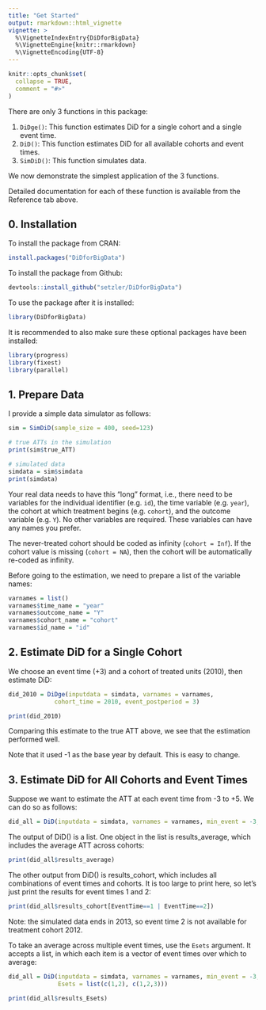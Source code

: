```yaml
---
title: "Get Started"
output: rmarkdown::html_vignette
vignette: >
  %\VignetteIndexEntry{DiDforBigData}
  %\VignetteEngine{knitr::rmarkdown}
  %\VignetteEncoding{UTF-8}
---
```


```r
knitr::opts_chunk$set(
  collapse = TRUE,
  comment = "#>"
)
```

There are only 3 functions in this package:

1. `DiDge()`: This function estimates DiD for a single cohort and a single event time.
2. `DiD()`: This function estimates DiD for all available cohorts and event times. 
3. `SimDiD()`: This function simulates data.

We now demonstrate the simplest application of the 3 functions.

Detailed documentation for each of these function is available from the Reference tab above.

## 0. Installation


To install the package from CRAN:

```r
install.packages("DiDforBigData")
```

To install the package from Github:

```r
devtools::install_github("setzler/DiDforBigData")
```

To use the package after it is installed:

```r
library(DiDforBigData)
```

It is recommended to also make sure these optional packages have been installed:

```r
library(progress)
library(fixest)
library(parallel)
```


## 1. Prepare Data

I provide a simple data simulator as follows:

```r
sim = SimDiD(sample_size = 400, seed=123)

# true ATTs in the simulation
print(sim$true_ATT)

# simulated data
simdata = sim$simdata
print(simdata)
```

Your real data needs to have this "long" format, i.e., there need to be variables for the individual identifier (e.g. `id`), the time variable (e.g. `year`), the cohort at which treatment begins (e.g. `cohort`), and the outcome variable (e.g. `Y`). No other variables are required. These variables can have any names you prefer.

The never-treated cohort should be coded as infinity (`cohort = Inf`). If the cohort value is missing (`cohort = NA`), then the cohort will be automatically re-coded as infinity.

Before going to the estimation, we need to prepare a list of the variable names:

```r
varnames = list()
varnames$time_name = "year" 
varnames$outcome_name = "Y"
varnames$cohort_name = "cohort"
varnames$id_name = "id"
```



## 2. Estimate DiD for a Single Cohort 

We choose an event time (+3) and a cohort of treated units (2010), then estimate DiD:

```r
did_2010 = DiDge(inputdata = simdata, varnames = varnames, 
             cohort_time = 2010, event_postperiod = 3)

print(did_2010)
```


Comparing this estimate to the true ATT above, we see that the estimation performed well.

Note that it used -1 as the base year by default. This is easy to change.



## 3. Estimate DiD for All Cohorts and Event Times

Suppose we want to estimate the ATT at each event time from -3 to +5. We can do so as follows:

```r
did_all = DiD(inputdata = simdata, varnames = varnames, min_event = -3, max_event = 5)
```

The output of DiD() is a list. One object in the list is results_average, which includes the average ATT across cohorts:


```r
print(did_all$results_average)
```


The other output from DiD() is results_cohort, which includes all combinations of event times and cohorts. It is too large to print here, so let's just print the results for event times 1 and 2:

```r
print(did_all$results_cohort[EventTime==1 | EventTime==2])
```

Note: the simulated data ends in 2013, so event time 2 is not available for treatment cohort 2012.

To take an average across multiple event times, use the `Esets` argument. It accepts a list, in which each item is a vector of event times over which to average:


```r
did_all = DiD(inputdata = simdata, varnames = varnames, min_event = -3, max_event = 5, 
              Esets = list(c(1,2), c(1,2,3)))
```

```r
print(did_all$results_Esets)
```


